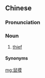 ==Chinese==
{{zh-forms}}

===Pronunciation===
{{zh-pron
|c=syu2 mo1
|cat=n
}}

===Noun===
{{zh-noun}}

# {{lb|zh|Cantonese}} [[thief]]

====Synonyms====
{{zh-dial|小偷}}

[[mg:鼠摸]]